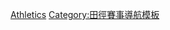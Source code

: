 {{Navbox
|name = 残疾人奥林匹克运动会田径比赛
|title = [[夏季残疾人奥林匹克运动会田径比赛|残疾人奥林匹克运动会田径比赛]]
|state = {{{state|autocollapse}}}
|listclass = hlist
|titlestyle = background:#BFD7FF;
| imageleftstyle = width:60px; <!-- minimize width used by left image cell -->
| imagestyle = width:60px; <!-- same as imageleftstyle to center the list -->
| image = [[File:No image.svg|40px|link=]] <!-- empty right image to center the list -->
| imageleft = [[File:Athletics pictogram (Paralympics).svg|50px]]
|list1 =
* [[1960年夏季残疾人奥林匹克运动会田径比赛|1960]]
* [[1964年夏季残疾人奥林匹克运动会田径比赛|1964]]
* [[1968年夏季残疾人奥林匹克运动会田径比赛|1968]]
* [[1972年夏季残疾人奥林匹克运动会田径比赛|1972]]
* [[1976年夏季残疾人奥林匹克运动会田径比赛|1976]]
* [[1980年夏季残疾人奥林匹克运动会田径比赛|1980]]
* [[1984年夏季残疾人奥林匹克运动会田径比赛|1984]]
* [[1988年夏季残疾人奥林匹克运动会田径比赛|1988]]
* [[1992年夏季残疾人奥林匹克运动会田径比赛|1992]]
* [[1996年夏季残疾人奥林匹克运动会田径比赛|1996]]
* [[2000年夏季残疾人奥林匹克运动会田径比赛|2000]]
* [[2004年夏季残疾人奥林匹克运动会田径比赛|2004]]
* [[2008年夏季残疾人奥林匹克运动会田径比赛|2008]]
* [[2012年夏季残疾人奥林匹克运动会田径比赛|2012]]
* [[2016年夏季殘疾人奧林匹克運動會田徑比賽|2016]]
* [[2020年夏季残疾人奥林匹克运动会田径比赛|2020]]
|below = 
|belowstyle = background:#BFD7FF;
}}<noinclude>
{{collapsible option}}
[[Category:夏季残疾人奥林匹克运动会模板|Athletics]]
[[Category:田徑賽事導航模板]]
</noinclude>